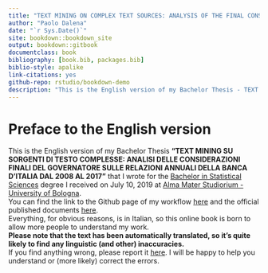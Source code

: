 ```yaml
--- 
title: "TEXT MINING ON COMPLEX TEXT SOURCES: ANALYSIS OF THE FINAL CONSIDERATIONS OF THE GOVERNOR ON THE ANNUAL REPORTS OF THE BANK OF ITALY FROM 2008 TO 2017"
author: "Paolo Dalena"
date: "`r Sys.Date()`"
site: bookdown::bookdown_site
output: bookdown::gitbook
documentclass: book
bibliography: [book.bib, packages.bib]
biblio-style: apalike
link-citations: yes
github-repo: rstudio/bookdown-demo
description: "This is the English version of my Bachelor Thesis - TEXT MINING ON COMPLEX TEXT SOURCES: ANALYSIS OF THE FINAL CONSIDERATIONS OF THE GOVERNOR ON THE ANNUAL REPORTS OF THE BANK OF ITALY FROM 2008 TO 2017"
---
```


# Preface to the English version {-}

This is the English version of my Bachelor Thesis **"TEXT MINING SU SORGENTI DI TESTO COMPLESSE: ANALISI DELLE CONSIDERAZIONI FINALI DEL GOVERNATORE SULLE RELAZIONI ANNUALI DELLA BANCA D'ITALIA DAL 2008 AL 2017"** that I wrote for the [Bachelor in Statistical Sciences](https://corsi.unibo.it/1cycle/StatisticalSciences) degree I received on July 10, 2019 at [Alma Mater Studiorium - University of Bologna](https://www.unibo.it/en/homepage).  
You can find the link to the Github page of my workflow [here](https://github.com/PaoloDalena/tesi) and the official published documents [here](https://github.com/PaoloDalena/tesi/tree/master/Tesi_docs).  
Everything, for obvious reasons, is in Italian, so this online book is born to allow more people to understand my work.  
**Please note that the text has been automatically translated, so it's quite likely to find any linguistic (and other) inaccuracies.**  
If you find anything wrong, please report it [here](https://github.com/PaoloDalena/bachelor_thesis_book/issues). I will be happy to help you understand or (more likely) correct the errors.

